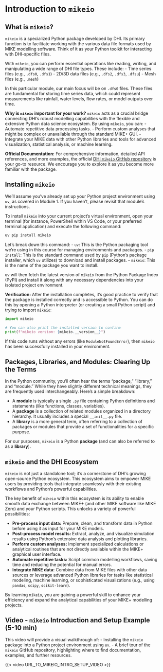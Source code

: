 # Introduction to `mikeio`

## What is `mikeio`?

`mikeio` is a specialized Python package developed by DHI. Its primary function is to facilitate working with the various data file formats used by MIKE modelling software. Think of it as your Python toolkit for interacting with DHI-specific files.

With `mikeio`, you can perform essential operations like reading, writing, and manipulating a wide range of DHI file types. These include:
-   Time series files (e.g., `.dfs0`, `.dfs1`)
-   2D/3D data files (e.g., `.dfs2`, `.dfs3`, `.dfsu`)
-   Mesh files (e.g., `.mesh`)

In this particular module, our main focus will be on `.dfs0` files. These files are fundamental for storing time series data, which could represent measurements like rainfall, water levels, flow rates, or model outputs over time.

**Why is `mikeio` important for your work?**
`mikeio` acts as a crucial bridge connecting DHI's robust modelling capabilities with the flexible and extensive Python data science ecosystem. By using `mikeio`, you can:
-   Automate repetitive data processing tasks.
-   Perform custom analyses that might be complex or unavailable through the standard MIKE+ GUI.
-   Integrate your MIKE data with other Python libraries and tools for advanced visualization, statistical analysis, or machine learning.

**Official Documentation:**
For comprehensive information, detailed API references, and more examples, the official [DHI `mikeio` GitHub repository](https://github.com/DHI/mikeio) is your go-to resource. We encourage you to explore it as you become more familiar with the package.

## Installing `mikeio`

We'll assume you've already set up your Python project environment using `uv`, as covered in Module 1. If you haven't, please revisit that module's instructions.

To install `mikeio` into your current project's virtual environment, open your terminal (for instance, PowerShell within VS Code, or your preferred terminal application) and execute the following command:

```powershell
uv pip install mikeio
```

Let's break down this command:
-   `uv`: This is the Python packaging tool we're using in this course for managing environments and packages.
-   `pip install`: This is the standard command used by `pip` (Python's package installer, which `uv` utilizes) to download and install packages.
-   `mikeio`: This is the name of the package you want to install.

`uv` will then fetch the latest version of `mikeio` from the Python Package Index (PyPI) and install it along with any necessary dependencies into your isolated project environment.

**Verification:**
After the installation completes, it's good practice to verify that the package is installed correctly and is accessible to Python. You can do this by opening a Python interpreter (or creating a small Python script) and trying to import `mikeio`:

```python
import mikeio

# You can also print the installed version to confirm
print(f"mikeio version: {mikeio.__version__}")
```
If this code runs without any errors (like `ModuleNotFoundError`), then `mikeio` has been successfully installed in your environment.

::: {.callout-note}
## Packages, Libraries, and Modules: Clearing Up the Terms
In the Python community, you'll often hear the terms "package," "library," and "module." While they have slightly different technical meanings, they are frequently used interchangeably. Here's a simple breakdown:

-   A **module** is typically a single `.py` file containing Python definitions and statements (like functions, classes, variables).
-   A **package** is a collection of related modules organized in a directory hierarchy. It usually includes a special `__init__.py` file.
-   A **library** is a more general term, often referring to a collection of packages or modules that provide a set of functionalities for a specific purpose.

For our purposes, `mikeio` is a Python **package** (and can also be referred to as a **library**).
:::

## `mikeio` and the DHI Ecosystem

`mikeio` is not just a standalone tool; it's a cornerstone of DHI's growing open-source Python ecosystem. This ecosystem aims to empower MIKE users by providing tools that integrate seamlessly with their existing workflows and Python's powerful capabilities.

The key benefit of `mikeio` within this ecosystem is its ability to enable smooth data exchange between MIKE+ (and other MIKE software like MIKE Zero) and your Python scripts. This unlocks a variety of powerful possibilities:

-   **Pre-process input data:** Prepare, clean, and transform data in Python before using it as input for your MIKE models.
-   **Post-process model results:** Extract, analyze, and visualize simulation results using Python's extensive data analysis and plotting libraries.
-   **Perform custom analyses:** Implement specialized calculations or analytical routines that are not directly available within the MIKE+ graphical user interface.
-   **Automate repetitive tasks:** Script common modelling workflows, saving time and reducing the potential for manual errors.
-   **Integrate MIKE data:** Combine data from MIKE files with other data sources or leverage advanced Python libraries for tasks like statistical modeling, machine learning, or sophisticated visualizations (e.g., using `pandas`, `scipy`, `scikit-learn`).

By learning `mikeio`, you are gaining a powerful skill to enhance your efficiency and expand the analytical capabilities of your MIKE+ modelling projects.

## Video - `mikeio` Introduction and Setup Example (5-10 min)

This video will provide a visual walkthrough of:
-   Installing the `mikeio` package into a Python project environment using `uv`.
-   A brief tour of the `mikeio` GitHub repository, highlighting where to find documentation, examples, and further resources.

{{< video URL_TO_MIKEIO_INTRO_SETUP_VIDEO >}}